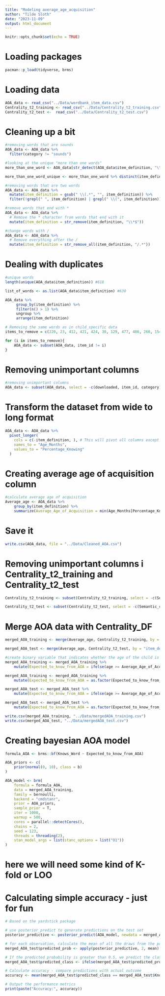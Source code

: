 ```yaml
---
title: "Modeling average_age_acquisition"
author: "Tilde Sloth"
date: "2023-11-09"
output: html_document
---
```


```r
knitr::opts_chunk$set(echo = TRUE)
```

# Loading packages      
```r
pacman::p_load(tidyverse, brms)
```

# Loading data
```r
AOA_data <- read_csv("../Data/wordbank_item_data.csv")
Centrality_t2_training <- read_csv("../Data/Centrality_t2_training.csv")
Centrality_t2_test <-  read_csv("../Data/Centrality_t2_test.csv")
```


# Cleaning up a bit
```r
#removing words that are sounds
AOA_data <- AOA_data %>%
  filter(category != "sounds")

#looking at the unique "more than one words"
more_than_one_word <- AOA_data[str_detect(AOA_data$item_definition, "\\s+"), ]

more_than_one_word_unique <- more_than_one_word %>% distinct(item_definition)

#removing words that are two words
AOA_data <- AOA_data %>%
  mutate(item_definition = gsub(" \\(.*", "", item_definition)) %>%
  filter(!grepl(" ", item_definition) | grepl(" \\(", item_definition))

#remove words that end with *
AOA_data <- AOA_data %>% 
  # Remove the * character from words that end with it
  mutate(item_definition = str_remove(item_definition, "\\*$"))

#change words with /
AOA_data <- AOA_data %>%
  # Remove everything after the /
  mutate(item_definition = str_remove_all(item_definition, "/.*"))
```

# Dealing with duplicates
```r
#unique words
length(unique(AOA_data$item_definition)) #618

list_of_words <- as.list(AOA_data$item_definition) #630

AOA_data %>% 
     group_by(item_definition) %>% 
     filter(n() > 1) %>% 
     ungroup %>% 
     arrange(item_definition)

# Removing the same words as in child_specific data
items_to_remove = c(220, 23, 412, 421, 424, 30, 129, 477, 486, 260, 154, 502)

for (i in items_to_remove){
    AOA_data <- subset(AOA_data, item_id != i)
}

```

# Removing unimportant columns
```r
#removing unimportant columns
AOA_data <- subset(AOA_data, select = -c(downloaded, item_id, category))
```

# Transform the dataset from wide to long format
```r
AOA_data <- AOA_data %>%
  pivot_longer(
    cols = c(-item_definition, ), # This will pivot all columns except for item_definition
    names_to = "Age_Months",
    values_to = "Percentage_Knowing"
  )
```

# Creating average age of acquisition column
```r
#calculate average age of acquisition
Average_age <- AOA_data %>% 
    group_by(item_definition) %>% 
    summarize(Average_Age_of_Acquisition = min(Age_Months[Percentage_Knowing > 0.5], na.rm = TRUE))

```


# Save it
```r
write.csv(AOA_data, file = "../Data/Cleaned_AOA.csv")
```

# Removing unimportant columns i Centrality_t2_training and Centrality_t2_test
```r
Centrality_t2_training <- subset(Centrality_t2_training, select = -c(Semantic_centrality, Phonological_centrality, Word_length_centrality, birth_order, caregiver_education, sex))

Centrality_t2_test <- subset(Centrality_t2_test, select = -c(Semantic_centrality, Phonological_centrality, Word_length_centrality, birth_order, caregiver_education, sex))

```


# Merge AOA data with Centrality_DF
```r
merged_AOA_training <- merge(Average_age, Centrality_t2_training, by = "item_definition")

merged_AOA_test <- merge(Average_age, Centrality_t2_test, by = "item_definition")

#create binary variable that indicates whether the age of the child is equal to or above the average age of acquisition for that word
merged_AOA_training <- merged_AOA_training %>% 
    mutate(Expected_to_know_from_AOA = ifelse(age >= Average_Age_of_Acquisition, 1, 0))

merged_AOA_training <- merged_AOA_training %>% 
    mutate(Expected_to_know_from_AOA = as.factor(Expected_to_know_from_AOA))

merged_AOA_test <- merged_AOA_test %>% 
    mutate(Expected_to_know_from_AOA = ifelse(age >= Average_Age_of_Acquisition, 1, 0))

merged_AOA_test <- merged_AOA_test %>% 
    mutate(Expected_to_know_from_AOA = as.factor(Expected_to_know_from_AOA))
```


```r
write.csv(merged_AOA_training, "../Data/mergedAOA_training.csv")
write.csv(merged_AOA_test, "../Data/mergedAOA_test.csv")
```



# Creating bayesian AOA model
```r
formula_AOA <- brms::bf(Knows_Word ~ Expected_to_know_from_AOA)

AOA_priors <- c(
    prior(normal(0, 10), class = b)
)

AOA_model <- brm(
    formula = formula_AOA,
    data = merged_AOA_training,
    family = bernoulli,
    backend = "cmdstanr",
    prior = AOA_priors,
    sample_prior = T, 
    iter = 1000,
    warmup = 500,
    cores = parallel::detectCores(), 
    chains = 2,
    seed = 123,
    threads = threading(2),
    stan_model_args = list(stanc_options = list("O1"))
)
```

# here we will need some kind of K-fold or LOO

# Calculating simple accuracy - just for fun
```r
# Based on the yardstick package

# use posterior_predict to generate predictions on the test set
posterior_predictive <- posterior_predict(AOA_model, newdata = merged_AOA_test) # matrix where each row corresponds to a prediction for an observation in the test set, and each column corresponds to a draw from the posterior distribution of the predicted probabilities

# for each observation, calculate the mean of all the draws from the posterior predictive distribution for that observation.
merged_AOA_test$predicted_prob <- apply(posterior_predictive, 2, mean)

# If the predicted probability is greater than 0.5, we predict the class as 1 (knows the word)
merged_AOA_test$predicted_class <- ifelse(merged_AOA_test$predicted_prob > 0.5, 1, 0)

# Calculate accuracy - compare predictions with actual outcome
accuracy <- mean(merged_AOA_test$predicted_class == merged_AOA_test$Knows_Word)

# Output the performance metrics
print(paste("Accuracy:", accuracy))
```


